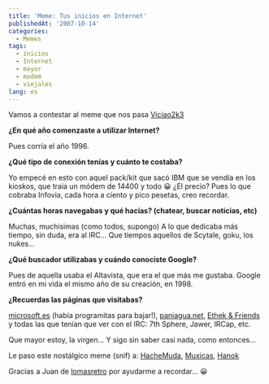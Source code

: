 ```yaml
---
title: 'Meme: Tus inicios en Internet'
publishedAt: '2007-10-14'
categories:
  - Memes
tags:
  - inicios
  - Internet
  - mayor
  - modem
  - viejales
lang: es
---
```


Vamos a contestar al meme que nos pasa [Viciao2k3](http://www.viciao2k3.net/blog/)

**¿En qué año comenzaste a utilizar Internet?**

Pues corría el año 1996.

**¿Qué tipo de conexión tenías y cuánto te costaba?**

Yo empecé en esto con aquel pack/kit que sacó IBM que se vendía en los kioskos, que traia un módem de 14400 y todo 😀 ¿El precio? Pues lo que cobraba Infovia, cada hora a ciento y pico pesetas, creo recordar.

**¿Cuántas horas navegabas y qué hacías? (chatear, buscar noticias, etc)**

Muchas, muchísimas (como todos, supongo) A lo que dedicaba más tiempo, sin duda, era al IRC... Que tiempos aquellos de Scytale, goku, los nukes...

**¿Qué buscador utilizabas y cuándo conociste Google?**

Pues de aquella usaba el Altavista, que era el que más me gustaba. Google entró en mi vida el mismo año de su creación, en 1998.

**¿Recuerdas las páginas que visitabas?**

[microsoft.es](http://microsoft.es) (había programitas para bajar!), [paniagua.net](http://paniagua.net/), [Ethek & Friends](http://www.ethek.com/) y todas las que tenían que ver con el IRC: 7th Sphere, Jawer, IRCap, etc.

Que mayor estoy, la virgen... Y sigo sin saber casi nada, como entonces...

Le paso este nostálgico meme (snif) a: [HacheMuda](http://hachemuda.com), [Muxicas](http://muxicas.com), [Hanok](http://hnkweb.com)

Gracias a Juan de [lomasretro](http://www.lomasretro.com/) por ayudarme a recordar... 😀
